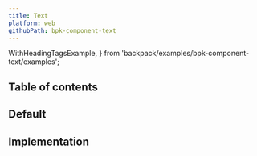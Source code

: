 ```yaml
---
title: Text
platform: web
githubPath: bpk-component-text
---
```



  WithHeadingTagsExample,
} from 'backpack/examples/bpk-component-text/examples';

## Table of contents

## Default

<PresentationBlock>
  <WithHeadingTagsExample />
</PresentationBlock>


## Implementation

<Readme />
